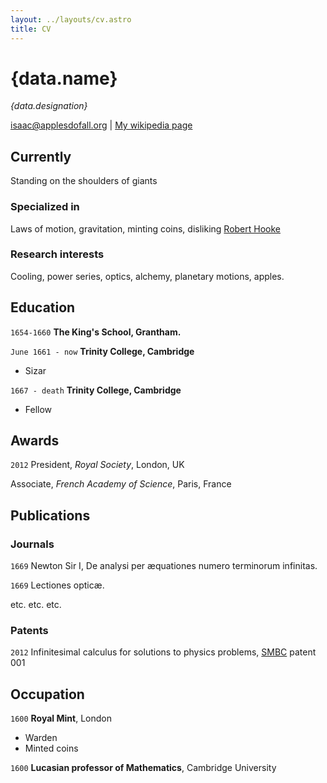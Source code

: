 ```yaml
---
layout: ../layouts/cv.astro
title: CV
---
```



# {data.name}

_{data.designation}_


<div id="webaddress">
<a href="isaac@applesdofall.org">isaac@applesdofall.org</a>
| <a href="http://en.wikipedia.org/wiki/Isaac_Newton">My wikipedia page</a>
</div>

## Currently

Standing on the shoulders of giants

### Specialized in

Laws of motion, gravitation, minting coins, disliking [Robert Hooke](http://en.wikipedia.org/wiki/Robert_Hooke)

### Research interests

Cooling, power series, optics, alchemy, planetary motions, apples.

## Education

`1654-1660`
__The King's School, Grantham.__

`June 1661 - now`
__Trinity College, Cambridge__

- Sizar

`1667 - death`
__Trinity College, Cambridge__

- Fellow

## Awards

`2012`
President, *Royal Society*, London, UK

Associate, *French Academy of Science*, Paris, France

## Publications

### Journals

`1669`
Newton Sir I, De analysi per æquationes numero terminorum infinitas.

`1669`
Lectiones opticæ.

etc. etc. etc.

### Patents

`2012`
Infinitesimal calculus for solutions to physics
problems, [SMBC](http://www.techdirt.com/articles/20121011/09312820678/if-patents-had-been-around-time-newton.shtml)
patent 001

## Occupation

`1600`
__Royal Mint__, London

- Warden
- Minted coins

`1600`
__Lucasian professor of Mathematics__, Cambridge University





